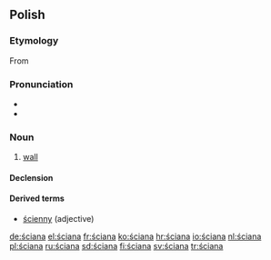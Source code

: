 ==Polish==

===Etymology===
From {{proto|Slavic|stěna|lang=pl}}

===Pronunciation===
* {{audio|Pl-ściana.ogg|audio}}
* {{IPA|/ˈɕt͡ɕan̪a/|lang=pl}}

===Noun===
{{infl|pl|noun|g=f}}

# [[wall]]

====Declension====
{{pl-decl-noun
|ściana|ściany
|ściany|ścian
|ścianie|ścianom
|ścianę|ściany
|ścianą|ścianami
|ścianie|ścianach
|ściano|ściany
}}

====Derived terms====
* [[ścienny]] (adjective)

[[de:ściana]]
[[el:ściana]]
[[fr:ściana]]
[[ko:ściana]]
[[hr:ściana]]
[[io:ściana]]
[[nl:ściana]]
[[pl:ściana]]
[[ru:ściana]]
[[sd:ściana]]
[[fi:ściana]]
[[sv:ściana]]
[[tr:ściana]]